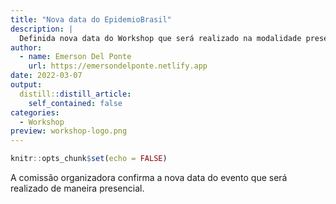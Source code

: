 ```yaml
---
title: "Nova data do EpidemioBrasil"
description: |
  Definida nova data do Workshop que será realizado na modalidade presencial: 14 e 15 de setembro de 2022 em Chapecó, Santa Catarina.
author:
  - name: Emerson Del Ponte
    url: https://emersondelponte.netlify.app
date: 2022-03-07
output:
  distill::distill_article:
    self_contained: false
categories:
  - Workshop
preview: workshop-logo.png
---
```


```r
knitr::opts_chunk$set(echo = FALSE)
```

A comissão organizadora confirma a nova data do evento que será realizado de maneira presencial.
